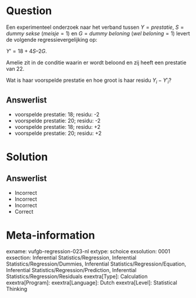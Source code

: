 Question
========

Een experimenteel onderzoek naar het verband tussen $Y = prestatie$, $S = dummy$ $sekse$ $(meisje = 1)$ en $G = dummy$ $beloning$ $(wel$ $beloning = 1)$ levert de volgende regressievergelijking op: 

$Y’ = 18+4S–2G$.

Amelie zit in de conditie waarin er wordt beloond en zij heeft een prestatie van 22. 

Wat is haar voorspelde prestatie en hoe groot is haar residu $Y_{i}-{Y}'_{i}$?
  
Answerlist
----------
* voorspelde prestatie: 18; residu: -2
* voorspelde prestatie: 20; residu: -2
* voorspelde prestatie: 18; residu: +2
* voorspelde prestatie: 20; residu: +2

Solution
========

Answerlist
----------
* Incorrect
* Incorrect
* Incorrect
* Correct

Meta-information
================
exname: vufgb-regression-023-nl
extype: schoice
exsolution: 0001
exsection: Inferential Statistics/Regression, Inferential Statistics/Regression/Dummies, Inferential Statistics/Regression/Equation, Inferential Statistics/Regression/Prediction, Inferential Statistics/Regression/Residuals
exextra[Type]: Calculation
exextra[Program]: 
exextra[Language]: Dutch
exextra[Level]: Statistical Thinking